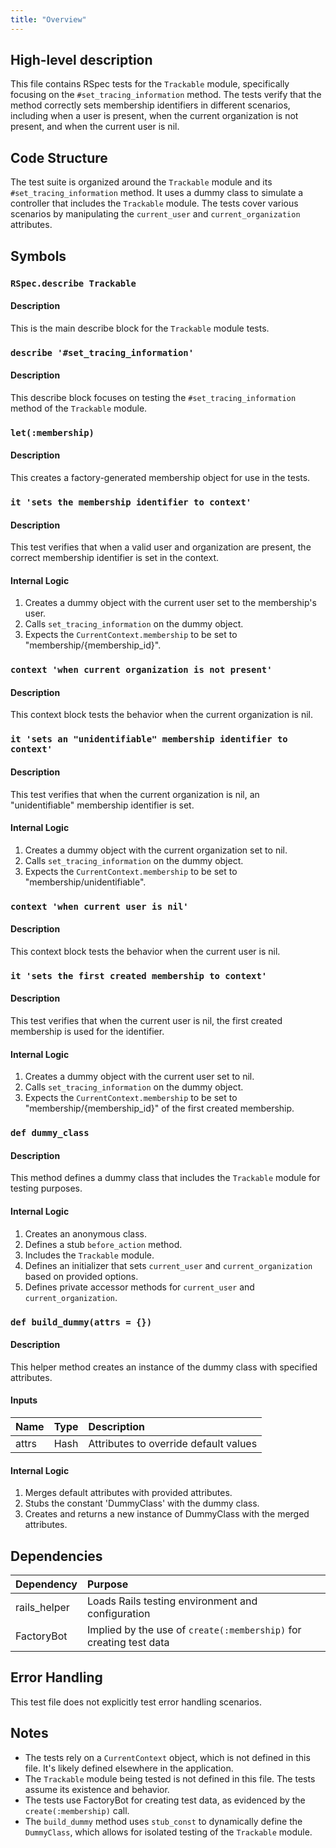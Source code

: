 ```yaml
---
title: "Overview"
---
```


## High-level description
This file contains RSpec tests for the `Trackable` module, specifically focusing on the `#set_tracing_information` method. The tests verify that the method correctly sets membership identifiers in different scenarios, including when a user is present, when the current organization is not present, and when the current user is nil.

## Code Structure
The test suite is organized around the `Trackable` module and its `#set_tracing_information` method. It uses a dummy class to simulate a controller that includes the `Trackable` module. The tests cover various scenarios by manipulating the `current_user` and `current_organization` attributes.

## Symbols

### `RSpec.describe Trackable`
#### Description
This is the main describe block for the `Trackable` module tests.

### `describe '#set_tracing_information'`
#### Description
This describe block focuses on testing the `#set_tracing_information` method of the `Trackable` module.

### `let(:membership)`
#### Description
This creates a factory-generated membership object for use in the tests.

### `it 'sets the membership identifier to context'`
#### Description
This test verifies that when a valid user and organization are present, the correct membership identifier is set in the context.

#### Internal Logic
1. Creates a dummy object with the current user set to the membership's user.
2. Calls `set_tracing_information` on the dummy object.
3. Expects the `CurrentContext.membership` to be set to "membership/{membership_id}".

### `context 'when current organization is not present'`
#### Description
This context block tests the behavior when the current organization is nil.

### `it 'sets an "unidentifiable" membership identifier to context'`
#### Description
This test verifies that when the current organization is nil, an "unidentifiable" membership identifier is set.

#### Internal Logic
1. Creates a dummy object with the current organization set to nil.
2. Calls `set_tracing_information` on the dummy object.
3. Expects the `CurrentContext.membership` to be set to "membership/unidentifiable".

### `context 'when current user is nil'`
#### Description
This context block tests the behavior when the current user is nil.

### `it 'sets the first created membership to context'`
#### Description
This test verifies that when the current user is nil, the first created membership is used for the identifier.

#### Internal Logic
1. Creates a dummy object with the current user set to nil.
2. Calls `set_tracing_information` on the dummy object.
3. Expects the `CurrentContext.membership` to be set to "membership/{membership_id}" of the first created membership.

### `def dummy_class`
#### Description
This method defines a dummy class that includes the `Trackable` module for testing purposes.

#### Internal Logic
1. Creates an anonymous class.
2. Defines a stub `before_action` method.
3. Includes the `Trackable` module.
4. Defines an initializer that sets `current_user` and `current_organization` based on provided options.
5. Defines private accessor methods for `current_user` and `current_organization`.

### `def build_dummy(attrs = {})`
#### Description
This helper method creates an instance of the dummy class with specified attributes.

#### Inputs
| Name | Type | Description |
|:-----|:-----|:------------|
| attrs | Hash | Attributes to override default values |

#### Internal Logic
1. Merges default attributes with provided attributes.
2. Stubs the constant 'DummyClass' with the dummy class.
3. Creates and returns a new instance of DummyClass with the merged attributes.

## Dependencies
| Dependency | Purpose |
|:-----------|:--------|
| rails_helper | Loads Rails testing environment and configuration |
| FactoryBot | Implied by the use of `create(:membership)` for creating test data |

## Error Handling
This test file does not explicitly test error handling scenarios.

## Notes
- The tests rely on a `CurrentContext` object, which is not defined in this file. It's likely defined elsewhere in the application.
- The `Trackable` module being tested is not defined in this file. The tests assume its existence and behavior.
- The tests use FactoryBot for creating test data, as evidenced by the `create(:membership)` call.
- The `build_dummy` method uses `stub_const` to dynamically define the `DummyClass`, which allows for isolated testing of the `Trackable` module.